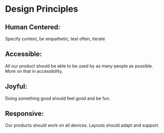 
<Meta title="Foundations/Design Principles" />

# Design Principles

## Human Centered:

Specify context, be empathetic, test often, iterate

## Accessible:

All our product should be able to be used by as many people as possible. More on that in accessibility.

## Joyful:

Doing something good should feel good and be fun.

## Responsive:

Our products should work on all devices. Layouts should adapt and support.
